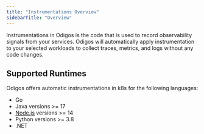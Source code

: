 ```yaml
---
title: "Instrumentations Overview"
sidebarTitle: "Overview"
---
```


Instrumentations in Odigos is the code that is used to record observability signals from your services.
Odigos will automatically apply instrumentation to your selected workloads to collect traces, metrics, and logs without any code changes.

## Supported Runtimes

Odigos offers automatic instrumentations in k8s for the following languages:

- Go
- Java versions >= 17
- [Node.js](/instrumentations/nodejs/nodejs) versions >= 14
- Python versions >= 3.8
- .NET
